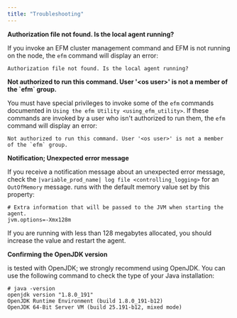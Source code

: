 ```yaml
---
title: "Troubleshooting"
---
```


<div id="troubleshooting" class="registered_link"></div>


**Authorization file not found. Is the local agent running?**

If you invoke an EFM cluster management command and EFM is not running on the node, the `efm` command will display an error:

    Authorization file not found. Is the local agent running?

**Not authorized to run this command. User '&lt;os user&gt;' is not a member of the \`efm\` group.**

You must have special privileges to invoke some of the `efm` commands documented in `Using the efm Utility <using_efm_utility>`. If these commands are invoked by a user who isn't authorized to run them, the `efm` command will display an error:

    Not authorized to run this command. User '<os user>' is not a member of the `efm` group.

**Notification; Unexpected error message**

If you receive a notification message about an unexpected error message, check the `|variable_prod_name| log file <controlling_logging>` for an `OutOfMemory` message. runs with the default memory value set by this property:

    # Extra information that will be passed to the JVM when starting the agent.
    jvm.options=-Xmx128m

If you are running with less than 128 megabytes allocated, you should increase the value and restart the agent.

**Confirming the OpenJDK version**

is tested with OpenJDK; we strongly recommend using OpenJDK. You can use the following command to check the type of your Java installation:

    # java -version
    openjdk version "1.8.0_191"
    OpenJDK Runtime Environment (build 1.8.0_191-b12)
    OpenJDK 64-Bit Server VM (build 25.191-b12, mixed mode)
